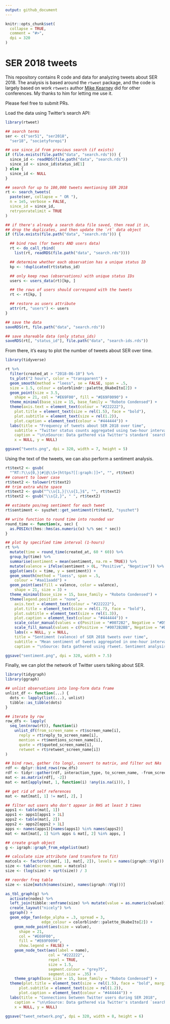 ```yaml
---
output: github_document
---
```


<!-- README.md is generated from README.Rmd. Please edit that file -->

```r
knitr::opts_chunk$set(
  collapse = TRUE,
  comment = "#>",
  dpi = 320
)
```

# SER 2018 tweets

This repository contains R code and data for analyzing tweets about SER 2018. The analysis is based around the `rtweet` package, and the code is largely based on work `rtweets` author [Mike Kearney](https://github.com/mkearney) did for other conferences. My thanks to him for letting me use it. 

Please feel free to submit PRs.

Load the data using Twitter's search API:

```r
library(rtweet)

## search terms
ser <- c("ser51", "ser2018",
  "ser18", "societyforepi")

## use since_id from previous search (if exists)
if (file.exists(file.path("data", "search.rds"))) {
  since_id <- readRDS(file.path("data", "search.rds"))
  since_id <- since_id$status_id[1]
} else {
  since_id <- NULL
}

## search for up to 100,000 tweets mentioning SER 2018
rt <- search_tweets(
  paste(ser, collapse = " OR "),
  n = 1e5, verbose = FALSE,
  since_id = since_id,
  retryonratelimit = TRUE
)

## if there's already a search data file saved, then read it in,
## drop the duplicates, and then update the `rt` data object
if (file.exists(file.path("data", "search.rds"))) {

  ## bind rows (for tweets AND users data)
  rt <- do_call_rbind(
    list(rt, readRDS(file.path("data", "search.rds"))))

  ## determine whether each observation has a unique status ID
  kp <- !duplicated(rt$status_id)

  ## only keep rows (observations) with unique status IDs
  users <- users_data(rt)[kp, ]

  ## the rows of users should correspond with the tweets
  rt <- rt[kp, ]

  ## restore as users attribute
  attr(rt, "users") <- users
}

## save the data
saveRDS(rt, file.path("data", "search.rds"))

## save shareable data (only status_ids)
saveRDS(rt[, "status_id"], file.path("data", "search-ids.rds"))

```


From there, it's easy to plot the number of tweets about SER over time.

```r
library(tidyverse)

rt %>%
  filter(created_at > "2018-06-10") %>%
  ts_plot("2 hours", color = "transparent") +
  geom_smooth(method = "loess", se = FALSE, span = .5,
  size = 1.5, colour = colorblindr::palette_OkabeIto[2]) +
  geom_point(size = 3.5,
    shape = 21, col = "#E69F00", fill = "#E69F0090") +
  theme_minimal(base_size = 15, base_family = "Roboto Condensed") +
  theme(axis.text = element_text(colour = "#222222"),
    plot.title = element_text(size = rel(1.5), face = "bold"),
    plot.subtitle = element_text(size = rel(1.2)),
    plot.caption = element_text(colour = "#444444")) +
  labs(title = "Frequency of tweets about SER 2018 over time",
    subtitle = "Twitter status counts aggregated using two-hour intervals",
    caption = "\n\nSource: Data gathered via Twitter's standard `search/tweets` API using rtweet\n Code provided by Mike Kearney (@kearneymw)",
    x = NULL, y = NULL)

ggsave("tweets.png", dpi = 320, width = 7, height = 5)
```

Using the text of the tweets, we can also perform a sentiment analysis.

```r
rt$text2 <- gsub(
  "^RT:?\\s{0,}|#|@\\S+|https?[[:graph:]]+", "", rt$text)
## convert to lower case
rt$text2 <- tolower(rt$text2)
## trim extra white space
rt$text2 <- gsub("^\\s{1,}|\\s{1,}$", "", rt$text2)
rt$text2 <- gsub("\\s{2,}", " ", rt$text2)

## estimate pos/neg sentiment for each tweet
rt$sentiment <- syuzhet::get_sentiment(rt$text2, "syuzhet")

## write function to round time into rounded var
round_time <- function(x, sec) {
  as.POSIXct(hms::hms(as.numeric(x) %/% sec * sec))
}

## plot by specified time interval (1-hours)
rt %>%
  mutate(time = round_time(created_at, 60 * 60)) %>%
  group_by(time) %>%
  summarise(sentiment = mean(sentiment, na.rm = TRUE)) %>%
  mutate(valence = ifelse(sentiment > 0L, "Positive", "Negative")) %>%
  ggplot(aes(x = time, y = sentiment)) +
  geom_smooth(method = "loess", span = .5,
    colour = "#aa11aadd") +
  geom_point(aes(fill = valence, color = valence), 
    shape = 21, size = 3) +
  theme_minimal(base_size = 15, base_family = "Roboto Condensed") +
  theme(legend.position = "none",
    axis.text = element_text(colour = "#222222"),
    plot.title = element_text(size = rel(1.7), face = "bold"),
    plot.subtitle = element_text(size = rel(1.3)),
    plot.caption = element_text(colour = "#444444")) +
    scale_color_manual(values = c(Positive = "#0072B2", Negative = "#D55E00")) +
    scale_fill_manual(values = c(Positive = "#0072B2BB", Negative = "#D55E00BB")) +
    labs(x = NULL, y = NULL,
    title = "Sentiment (valence) of SER 2018 tweets over time",
    subtitle = "Mean sentiment of tweets aggregated in one-hour intervals",
    caption = "\nSource: Data gathered using rtweet. Sentiment analysis done using syuzhet\n Code provided by Mike Kearney (@kearneymw)")

ggsave("sentiment.png", dpi = 320, width = 7.5)
```

Finally, we can plot the network of Twitter users talking about SER. 

```r
library(tidygraph)
library(ggraph)

## unlist observations into long-form data frame
unlist_df <- function(...) {
  dots <- lapply(list(...), unlist)
  tibble::as_tibble(dots)
}

## iterate by row
row_dfs <- lapply(
  seq_len(nrow(rt)), function(i)
    unlist_df(from_screen_name = rt$screen_name[i],
      reply = rt$reply_to_screen_name[i],
      mention = rt$mentions_screen_name[i],
      quote = rt$quoted_screen_name[i],
      retweet = rt$retweet_screen_name[i])
)

## bind rows, gather (to long), convert to matrix, and filter out NAs
rdf <- dplyr::bind_rows(row_dfs)
rdf <- tidyr::gather(rdf, interaction_type, to_screen_name, -from_screen_name)
mat <- as.matrix(rdf[, -2])
mat <- mat[apply(mat, 1, function(i) !any(is.na(i))), ]

## get rid of self references
mat <- mat[mat[, 1] != mat[, 2], ]

## filter out users who don't appear in RHS at least 3 times
apps1 <- table(mat[, 1])
apps1 <- apps1[apps1 > 1L]
apps2 <- table(mat[, 2])
apps2 <- apps2[apps2 > 1L]
apps <- names(apps1)[names(apps1) %in% names(apps2)]
mat <- mat[mat[, 1] %in% apps & mat[, 2] %in% apps, ]

## create graph object
g <- igraph::graph_from_edgelist(mat)

## calculate size attribute (and transform to fit)
matcols <- factor(c(mat[, 1], mat[, 2]), levels = names(igraph::V(g)))
size <- table(screen_name = matcols)
size <- (log(size) + sqrt(size)) / 3

## reorder freq table
size <- size[match(names(size), names(igraph::V(g)))]

as_tbl_graph(g) %>% 
  activate(nodes) %>% 
  left_join(tibble::enframe(size) %>% mutate(value = as.numeric(value)), by = "name") %>% 
  create_layout("nicely") %>% 
  ggraph() +     
  geom_edge_fan(edge_alpha = .3, spread = 3, 
                edge_colour = colorblindr::palette_OkabeIto[2]) + 
    geom_node_point(aes(size = value),
      shape = 21, 
      col = "#E69F00", 
      fill = "#E69F0090", 
      show.legend = FALSE) + 
    geom_node_text(aes(label = name), 
                   col = "#222222", 
                   repel = TRUE,
                   size = 1.5, 
                   segment.colour = "grey75",
                   segment.size = .35) + 
    theme_graph(base_size = 15, base_family = "Roboto Condensed") + 
  theme(plot.title = element_text(size = rel(1.5), face = "bold", margin = margin(3, 1, 10, 1)),
      plot.subtitle = element_text(size = rel(1.2)),
      plot.caption = element_text(colour = "#444444")) +
  labs(title = "Connections between Twitter users during SER 2018",
    caption = "\n\nSource: Data gathered via Twitter's standard `search/tweets` API using rtweet\n Code provided by Mike Kearney (@kearneymw)",
    x = NULL, y = NULL)

ggsave("tweet_network.png", dpi = 320, width = 8, height = 6)
```
